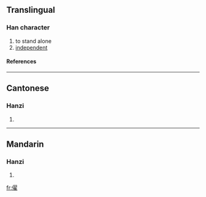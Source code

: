 ==Translingual==
===Han character===
{{Han char|rn=9|rad=人|as=14|sn=16|four=|canj=人尸一土 (OSMG)}}
# to stand alone
# [[independent]]
====References====
{{Han ref|kx=0119.360|hdz=10232.070|uh=349B|ud=13467}}

----
==Cantonese==
===Hanzi===
{{yue-hanzi|jyut=|y=deui2, diu6}}
# {{defn|Cantonese}}

----
==Mandarin==
===Hanzi===
{{cmn-hanzi|pin=[[diào]] (diao4)|wg=tiao<sup>4</sup>}}
# {{defn|Mandarin}}

[[fr:㒛]]